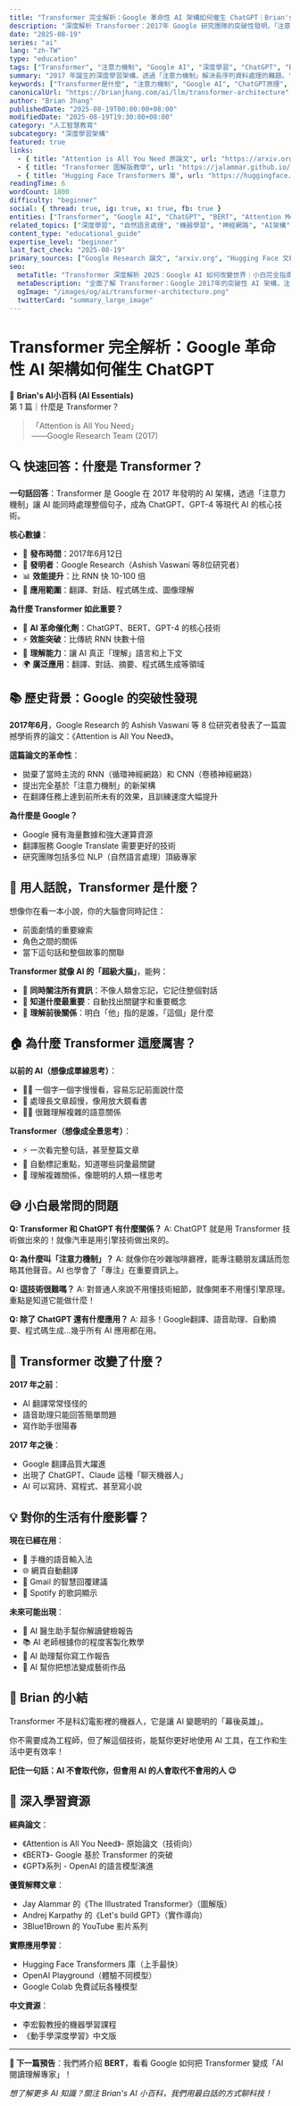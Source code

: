 ```yaml
---
title: "Transformer 完全解析：Google 革命性 AI 架構如何催生 ChatGPT｜Brian's AI小百科"
description: "深度解析 Transformer：2017年 Google 研究團隊的突破性發明，「注意力機制」如何改變 AI 世界，從原理到應用的完整小白指南。了解為什麼它是 ChatGPT、BERT 的核心技術。"
date: "2025-08-19"
series: "ai"
lang: "zh-TW"
type: "education"
tags: ["Transformer", "注意力機制", "Google AI", "深度學習", "ChatGPT", "BERT", "自然語言處理", "機器學習", "AI架構", "神經網路"]
summary: "2017 年誕生的深度學習架構，透過「注意力機制」解決長序列資料處理的難題。"
keywords: ["Transformer是什麼", "注意力機制", "Google AI", "ChatGPT原理", "BERT技術", "深度學習入門", "自然語言處理", "AI革命", "機器學習架構", "神經網路"]
canonicalUrl: "https://brianjhang.com/ai/llm/transformer-architecture"
author: "Brian Jhang"
publishedDate: "2025-08-19T00:00:00+08:00"
modifiedDate: "2025-08-19T19:30:00+08:00"
category: "人工智慧教育"
subcategory: "深度學習架構"
featured: true
links:
  - { title: "Attention is All You Need 原論文", url: "https://arxiv.org/abs/1706.03762" }
  - { title: "Transformer 圖解版教學", url: "https://jalammar.github.io/illustrated-transformer/" }
  - { title: "Hugging Face Transformers 庫", url: "https://huggingface.co/transformers/" }
readingTime: 6
wordCount: 1800
difficulty: "beginner"
social: { thread: true, ig: true, x: true, fb: true }
entities: ["Transformer", "Google AI", "ChatGPT", "BERT", "Attention Mechanism", "Ashish Vaswani"]
related_topics: ["深度學習", "自然語言處理", "機器學習", "神經網路", "AI架構"]
content_type: "educational_guide"
expertise_level: "beginner"
last_fact_check: "2025-08-19"
primary_sources: ["Google Research 論文", "arxiv.org", "Hugging Face 文檔"]
seo:
  metaTitle: "Transformer 深度解析 2025：Google AI 如何改變世界｜小白完全指南"
  metaDescription: "全面了解 Transformer：Google 2017年的突破性 AI 架構，注意力機制如何催生 ChatGPT。包含歷史背景、技術原理、實際應用與學習資源的完整指南。"
  ogImage: "/images/og/ai/transformer-architecture.png"
  twitterCard: "summary_large_image"
---
```


# Transformer 完全解析：Google 革命性 AI 架構如何催生 ChatGPT

🤖 **Brian's AI小百科 (AI Essentials)**  
第 1 篇｜什麼是 Transformer？

> 「Attention is All You Need」  
> ——Google Research Team (2017)

## 🔍 快速回答：什麼是 Transformer？

**一句話回答**：Transformer 是 Google 在 2017 年發明的 AI 架構，透過「注意力機制」讓 AI 能同時處理整個句子，成為 ChatGPT、GPT-4 等現代 AI 的核心技術。

**核心數據**：
- 📅 **發布時間**：2017年6月12日
- 🏢 **發明者**：Google Research（Ashish Vaswani 等8位研究者）
- 📊 **效能提升**：比 RNN 快 10-100 倍
- 🎯 **應用範圍**：翻譯、對話、程式碼生成、圖像理解

**為什麼 Transformer 如此重要？**
- 🚀 **AI 革命催化劑**：ChatGPT、BERT、GPT-4 的核心技術
- ⚡ **效能突破**：比傳統 RNN 快數十倍
- 🎯 **理解能力**：讓 AI 真正「理解」語言和上下文
- 🌍 **廣泛應用**：翻譯、對話、摘要、程式碼生成等領域

## 📚 歷史背景：Google 的突破性發現

**2017年6月**，Google Research 的 Ashish Vaswani 等 8 位研究者發表了一篇震撼學術界的論文：《Attention is All You Need》。

**這篇論文的革命性**：
- 拋棄了當時主流的 RNN（循環神經網路）和 CNN（卷積神經網路）
- 提出完全基於「注意力機制」的新架構
- 在翻譯任務上達到前所未有的效果，且訓練速度大幅提升

**為什麼是 Google？**
- Google 擁有海量數據和強大運算資源
- 翻譯服務 Google Translate 需要更好的技術
- 研究團隊包括多位 NLP（自然語言處理）頂級專家

## 🤔 用人話說，Transformer 是什麼？

想像你在看一本小說，你的大腦會同時記住：
- 前面劇情的重要線索
- 角色之間的關係  
- 當下這句話和整個故事的關聯

**Transformer 就像 AI 的「超級大腦」**，能夠：
- 🧠 **同時關注所有資訊**：不像人類會忘記，它記住整個對話
- 🎯 **知道什麼最重要**：自動找出關鍵字和重要概念
- 🔗 **理解前後關係**：明白「他」指的是誰，「這個」是什麼

## 🏠 為什麼 Transformer 這麼厲害？

**以前的 AI（想像成單線思考）**：
- 😵‍💫 一個字一個字慢慢看，容易忘記前面說什麼
- 🐌 處理長文章超慢，像用放大鏡看書
- 🤷‍♂️ 很難理解複雜的語意關係

**Transformer（想像成全景思考）**：
- ⚡ 一次看完整句話，甚至整篇文章
- 🎯 自動標記重點，知道哪些詞彙最關鍵
- 🧩 理解複雜關係，像聰明的人類一樣思考

## 😅 小白最常問的問題

**Q: Transformer 和 ChatGPT 有什麼關係？**
A: ChatGPT 就是用 Transformer 技術做出來的！就像汽車是用引擎技術做出來的。

**Q: 為什麼叫「注意力機制」？**
A: 就像你在吵雜咖啡廳裡，能專注聽朋友講話而忽略其他聲音。AI 也學會了「專注」在重要資訊上。

**Q: 這技術很難嗎？**
A: 對普通人來說不用懂技術細節，就像開車不用懂引擎原理。重點是知道它能做什麼！

**Q: 除了 ChatGPT 還有什麼應用？**
A: 超多！Google翻譯、語音助理、自動摘要、程式碼生成...幾乎所有 AI 應用都在用。

## 🚀 Transformer 改變了什麼？

**2017 年之前**：
- AI 翻譯常常怪怪的
- 語音助理只能回答簡單問題
- 寫作助手很陽春

**2017 年之後**：
- Google 翻譯品質大躍進
- 出現了 ChatGPT、Claude 這種「聊天機器人」
- AI 可以寫詩、寫程式、甚至寫小說

## 💡 對你的生活有什麼影響？

**現在已經在用**：
- 📱 手機的語音輸入法
- 🌐 網頁自動翻譯
- 📧 Gmail 的智慧回覆建議
- 🎵 Spotify 的歌詞顯示

**未來可能出現**：
- 🏥 AI 醫生助手幫你解讀健檢報告
- 📚 AI 老師根據你的程度客製化教學
- 💼 AI 助理幫你寫工作報告
- 🎨 AI 幫你把想法變成藝術作品

## 🌟 Brian 的小結

Transformer 不是科幻電影裡的機器人，它是讓 AI 變聰明的「幕後英雄」。

你不需要成為工程師，但了解這個技術，能幫你更好地使用 AI 工具，在工作和生活中更有效率！

**記住一句話：AI 不會取代你，但會用 AI 的人會取代不會用的人 😉**

## 📖 深入學習資源

**經典論文**：
- 《Attention is All You Need》- 原始論文（技術向）
- 《BERT》- Google 基於 Transformer 的突破
- 《GPT》系列 - OpenAI 的語言模型演進

**優質解釋文章**：
- Jay Alammar 的《The Illustrated Transformer》（圖解版）
- Andrej Karpathy 的《Let's build GPT》（實作導向）
- 3Blue1Brown 的 YouTube 影片系列

**實際應用學習**：
- Hugging Face Transformers 庫（上手最快）
- OpenAI Playground（體驗不同模型）
- Google Colab 免費試玩各種模型

**中文資源**：
- 李宏毅教授的機器學習課程
- 《動手學深度學習》中文版

---

**🔮 下一篇預告**：我們將介紹 **BERT**，看看 Google 如何把 Transformer 變成「AI 閱讀理解專家」！

*想了解更多 AI 知識？關注 Brian's AI 小百科，我們用最白話的方式聊科技！*
